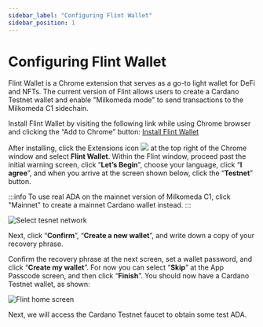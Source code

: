 ```yaml
---
sidebar_label: "Configuring Flint Wallet"
sidebar_position: 1
---
```



# Configuring Flint Wallet

Flint Wallet is a Chrome extension that serves as a go-to light wallet for DeFi and NFTs. The current version of Flint allows users to create a Cardano Testnet wallet and enable "Milkomeda mode" to send transactions to the Milkomeda C1 sidechain.

Install Flint Wallet by visiting the following link while using Chrome browser and clicking the “Add to Chrome” button: [Install Flint Wallet](https://chrome.google.com/webstore/detail/flint/hnhobjmcibchnmglfbldbfabcgaknlkj)​

After installing, click the Extensions icon <img src={puzzleIcon} className="img-icon" /> at the top right of the Chrome window and select **Flint Wallet**. Within the Flint window, proceed past the initial warning screen, click “**Let’s Begin**”, choose your language, click “**I agree**”, and when you arrive at the screen shown below, click the “**Testnet**” button.

:::info
To use real ADA on the mainnet version of Milkomeda C1, click "Mainnet" to create a mainnet Cardano wallet instead.
:::

![Select tesnet network](/img/flint-select-testnet.png)

Next, click “**Confirm**”, “**Create a new wallet**”, and write down a copy of your recovery phrase.

Confirm the recovery phrase at the next screen, set a wallet password, and click “**Create my wallet**”. For now you can select “**Skip**” at the App Passcode screen, and then click “**Finish**”. You should now have a Cardano Testnet wallet, as shown:

![Flint home screen](/img/flint-home-screen.png)

Next, we will access the Cardano Testnet faucet to obtain some test ADA.
